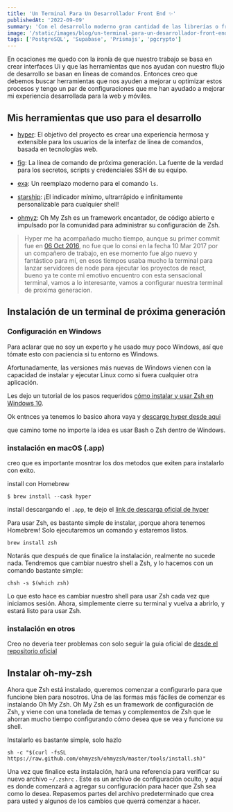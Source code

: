 ```yaml
---
title: 'Un Terminal Para Un Desarrollador Front End ✨'
publishedAt: '2022-09-09'
summary: 'Con el desarrollo moderno gran cantidad de las librerías o frameworks como react, nextjs, Angular, vue, svelte, etc. Dependen en gran medida de la terminal y pienso igual que usted y me doy cuenta de que pasamos mucho tiempo en la terminal ejecutando tareas de estas herramientas y construyendo nuestras interfaces de usuario.'
image: '/static/images/blog/un-terminal-para-un-desarrollador-front-end/preview.png'
tags: ['PostgreSQL', 'Supabase', 'Prismajs', 'pgcrypto']
---
```


En ocaciones me quedo con la ironía de que nuestro trabajo se basa en crear interfaces Ui y que las herramientas que nos ayudan con nuestro flujo de desarrollo se basan en líneas de comandos. Entonces creo que debemos buscar herramientas que nos ayuden a mejorar u optimizar estos procesos y tengo un par de configuraciones que me han ayudado a mejorar mi experiencia desarrollada para la web y móviles.

## Mis herramientas que uso para el desarrollo

- [hyper](https://hyper.is/):
  El objetivo del proyecto es crear una experiencia hermosa y extensible para los usuarios de la interfaz de línea de comandos, basada en tecnologías web.

- [fig](https://fig.io/): La línea de comando de próxima generación. La fuente de la verdad para los secretos, scripts y credenciales SSH de su equipo.

- [exa](https://the.exa.website/):
  Un reemplazo moderno para el comando `ls`.

- [starship](https://starship.rs/): ¡El indicador mínimo, ultrarrápido e infinitamente personalizable para cualquier shell!

- [ohmyz](https://ohmyz.sh/): Oh My Zsh es un framework encantador, de código abierto e impulsado por la comunidad para administrar su configuración de Zsh.

> Hyper me ha acompañado mucho tiempo, aunque su primer commit fue en [06 Oct 2016](https://github.com/vercel/hyper/releases?page=9), no fue que lo consi en la fecha 10 Mar 2017 por un compañero de trabajo, en ese momento fue algo nuevo y fantástico para mí, en esos tiempos usaba mucho la terminal para lanzar servidores de node para ejecutar los proyectos de react, bueno ya te conte mi emotivo encuentro con esta sensacional terminal, vamos a lo interesante, vamos a configurar nuestra terminal de proxima generacion.

## Instalación de un terminal de próxima generación

### Configuración en Windows

Para aclarar que no soy un experto y he usado muy poco Windows, así que tómate esto con paciencia si tu entorno es Windows.

Afortunadamente, las versiones más nuevas de Windows vienen con la capacidad de instalar y ejecutar Linux como si fuera cualquier otra aplicación.

Les dejo un tutorial de los pasos requeridos [cómo instalar y usar Zsh en Windows 10](https://heyayush.com/2021-05-04_installing-zsh-on-windows10/).

Ok entnces ya tenemos lo basico ahora vaya y [descarge hyper desde aqui](https://hyper.is/#installation)

que camino tome no importe la idea es usar Bash o Zsh dentro de Windows.

### instalación en macOS (.app)

creo que es importante mosntrar los dos metodos que exiten para instalarlo con exito.

install con Homebrew

```
$ brew install --cask hyper
```

install descargando el `.app`, te dejo el [link de descarga oficial de hyper](https://hyper.is/#installation)

Para usar Zsh, es bastante simple de instalar, ¡porque ahora tenemos Homebrew! Solo ejecutaremos un comando y estaremos listos.

`brew install zsh`

Notarás que después de que finalice la instalación, realmente no sucede nada. Tendremos que cambiar nuestro shell a Zsh, y lo hacemos con un comando bastante simple:

```
chsh -s $(which zsh)
```

Lo que esto hace es cambiar nuestro shell para usar Zsh cada vez que iniciamos sesión. Ahora, simplemente cierre su terminal y vuelva a abrirlo, y estará listo para usar Zsh.

### instalación en otros

Creo no deveria teer problemas con solo seguir la guia oficial de [desde el repositorio oficial](https://github.com/vercel/hyper#usage)

## Instalar oh-my-zsh

Ahora que Zsh está instalado, queremos comenzar a configurarlo para que funcione bien para nosotros. Una de las formas más fáciles de comenzar es instalando Oh My Zsh. Oh My Zsh es un framework de configuración de Zsh, y viene con una tonelada de temas y complementos de Zsh que le ahorran mucho tiempo configurando cómo desea que se vea y funcione su shell.

Instalarlo es bastante simple, solo hazlo

`sh -c "$(curl -fsSL https://raw.github.com/ohmyzsh/ohmyzsh/master/tools/install.sh)"`

Una vez que finalice esta instalación, hará una referencia para verificar su nuevo archivo `~/.zshrc` . Este es un archivo de configuración oculto, y aquí es donde comenzará a agregar su configuración para hacer que Zsh sea como lo desea. Repasemos partes del archivo predeterminado que crea para usted y algunos de los cambios que querrá comenzar a hacer.
